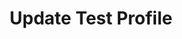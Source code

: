 ---
title: Update Test Profile
openapi: patch /test_framework/v1/test-profiles/{id}/
slug: update-test-profile
---